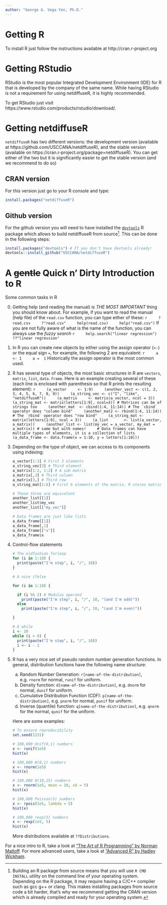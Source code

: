 ```yaml
---
author: "George G. Vega Yon, Ph.D."
---
```


# Getting R

To install R just follow the instructions available at http://cran.r-project.org

# Getting RStudio

RStudio is the most popular Integrated Development Environment (IDE) for R that is developed by the company of the same name. While having RStudio is not a requirement for using netdiffuseR, it is highly recommended.

To get RStudio just visit https://www.rstudio.com/products/rstudio/download/.

# Getting netdiffuseR

`netdiffuseR` has two different versions: the development version (available at https://github.com/USCCANA/netdiffuseR), and the stable version (available on https://cran.r-project.org/package=netdiffuseR). You can get either of the two but it is significantly easier to get the stable version (and we recommend to do so)

## CRAN version

For this version just go to your R console and type:

```r
install.packages("netdiffuseR")
```

## Github version

For the github version you will need to have installed the [`devtools`](https://cran.r-project.org/package=devtools) R package which allows to build netdiffuseR from source[^buildnetdiffuseR]. This can be done in the following steps:

[^buildnetdiffuseR]: Building an R package from source means that you will use `R CMD INSTALL` utility on the command line of your operating system. Depending on the R package, it may require having a C/C++ compiler such as gcc g++ or clang. This makes installing packages from source code a bit harder, that's why we recommend getting the CRAN version which is already compiled and ready for your operating system.

```r
install.packages("devtools") # If you don't have devtools already!
devtools::install_github("USCCANA/netdiffuseR")
```

# A ~~gentle~~ Quick n' Dirty Introduction to R

Some common tasks in R

0.  Getting help (and reading the manual) is *THE MOST IMPORTANT* thing you should know about. For example, if you want to read the manual (help file) of the `read.csv` function, you can type either of these:
    ```r
    ?read.csv
    ?"read.csv"
    help(read.csv)
    help("read.csv")
    ```
    If you are not fully aware of what is the name of the function, you can always use the *fuzzy search*
    ```r
    help.search("linear regression")
    ??"linear regression"
    ```
    
    

1.  In R you can create new objects by either using the assign operator (`<-`) or the equal sign `=`, for example, the following 2 are equivalent:
    ```r
    a <- 1
    a =  1
    ```
    Historically the assign operator is the most common used.

2.  R has several type of objects, the most basic structures in R are `vectors`, `matrix`, `list`, `data.frame`. Here is an example creating several of these (each line is enclosed with parenthesis so that R prints the resulting element):
    ```r
    (a_vector     <- 1:9)
    (another_vect <- c(1, 2, 3, 4, 5, 6, 7, 8, 9))
    (a_string_vec <- c("I", "like", "netdiffuseR"))
    (a_matrix     <- matrix(a_vector, ncol = 3))
    (a_string_mat <- matrix(letters[1:9], ncol=3)) # Matrices can be of strings too
    (another_mat  <- cbind(1:4, 11:14)) # The `cbind` operator does "column bind"
    (another_mat2 <- rbind(1:4, 11:14)) # The `rbind` operator does "row bind"
    (a_string_mat <- matrix(letters[1:9], ncol = 3))
    (a_list       <- list(a_vector, a_matrix))
    (another_list <- list(my_vec = a_vector, my_mat = a_matrix)) # same but with names!
    # Data frames can have multiple types of elements, it is a collection of lists
    (a_data_frame <- data.frame(x = 1:10, y = letters[1:10]))
    ```
    
3.  Depending on the type of object, we can access to its components using indexing:
    ```r
    a_vector[1:3] # First 3 elements
    a_string_vec[3] # Third element
    a_matrix[1:2, 1:2] # A sub matrix
    a_matrix[,3] # Third column
    a_matrix[3,] # Third row
    a_string_mat[1:6] # First 6 elements of the matrix. R stores matrices by column.
    
    # These three are equivalent
    another_list[[1]]
    another_list$my_vec
    another_list[["my_vec"]]
    
    # Data frames are just like lists
    a_data_frame[[1]]
    a_data_frame[,1]
    a_data_frame[["x"]]
    a_data_frame$x
    ```
    
4.  Control-flow statements
    ```r
    # The oldfashion forloop
    for (i in 1:10) {
      print(paste("I'm step", i, "/", 10))
    }
    
    # A nice ifelse
    
    for (i in 1:10) {
      
      if (i %% 2) # Modulus operand
        print(paste("I'm step", i, "/", 10, "(and I'm odd)"))
      else
        print(paste("I'm step", i, "/", 10, "(and I'm even)"))
      
    }
    
    # A while
    i <- 10
    while (i > 0) {
      print(paste("I'm step", i, "/", 10))
      i <- i - 1
    }
    ```

5.  R has a very nice set of pseudo random number generation functions. In general, distribution functions have the following name structure:
    a.  Random Number Generation: `r[name-of-the-distribution]`, e.g. `rnorm` for normal, `runif` for uniform.
    b.  Density function: `d[name-of-the-distribution]`, e.g. `dnorm` for normal, `dunif` for uniform.
    c.  Cumulative Distribution Function (CDF): `p[name-of-the-distribution]`, e.g. `pnorm` for normal, `punif` for uniform.
    d.  Inverse (quantile) function: `q[name-of-the-distribution]`, e.g. `qnorm` for the normal, `qunif` for the uniform.
    
    Here are some examples:
     
    ```r
    # To ensure reproducibility
    set.seed(1231)
    
    # 100,000 Unif(0,1) numbers
    x <- runif(1e5)
    hist(x)
    
    # 100,000 N(0,1) numbers
    x <- rnorm(1e5)
    hist(x)
    
    # 100,000 N(10,25) numbers
    x <- rnorm(1e5, mean = 10, sd = 5)
    hist(x)
    
    # 100,000 Poisson(5) numbers
    x <- rpois(1e5, lambda = 5)
    hist(x)
    
    # 100,000 rexp(5) numbers
    x <- rexp(1e5, 5)
    hist(x)
    ```
    
    More distributions available at `??Distributions`.

For a nice intro to R, take a look at ["The Art of R Programming" by Norman Matloff](https://nostarch.com/artofr.htm). For more advanced users, take a look at ["Advanced R" by Hadley Wickham](http://adv-r.had.co.nz/).
    
    

